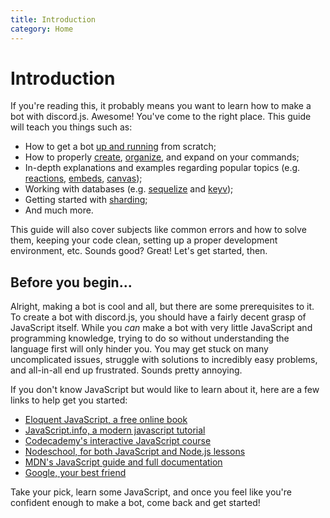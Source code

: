 ```yaml
---
title: Introduction
category: Home
---
```


# Introduction

If you're reading this, it probably means you want to learn how to make a bot with discord.js. Awesome! You've come to the right place.
This guide will teach you things such as:

- How to get a bot [up and running](/preparations/) from scratch;
- How to properly [create](/creating-your-bot/), [organize](/creating-your-bot/command-handling.md), and expand on your commands;
- In-depth explanations and examples regarding popular topics (e.g. [reactions](/popular-topics/reactions.md), [embeds](/popular-topics/embeds.md), [canvas](/popular-topics/canvas.md));
- Working with databases (e.g. [sequelize](/sequelize/) and [keyv](/keyv/));
- Getting started with [sharding](/sharding/);
- And much more.

This guide will also cover subjects like common errors and how to solve them, keeping your code clean, setting up a proper development environment, etc.
Sounds good? Great! Let's get started, then.

## Before you begin...

Alright, making a bot is cool and all, but there are some prerequisites to it. To create a bot with discord.js, you should have a fairly decent grasp of JavaScript itself.
While you _can_ make a bot with very little JavaScript and programming knowledge, trying to do so without understanding the language first will only hinder you. You may get stuck on many uncomplicated issues, struggle with solutions to incredibly easy problems, and all-in-all end up frustrated. Sounds pretty annoying.

If you don't know JavaScript but would like to learn about it, here are a few links to help get you started:

- [Eloquent JavaScript, a free online book](http://eloquentjavascript.net/)
- [JavaScript.info, a modern javascript tutorial](https://javascript.info/)
- [Codecademy's interactive JavaScript course](https://www.codecademy.com/learn/introduction-to-javascript)
- [Nodeschool, for both JavaScript and Node.js lessons](https://nodeschool.io/)
- [MDN's JavaScript guide and full documentation](https://developer.mozilla.org/en-US/docs/Web/JavaScript)
- [Google, your best friend](https://google.com)

Take your pick, learn some JavaScript, and once you feel like you're confident enough to make a bot, come back and get started!
